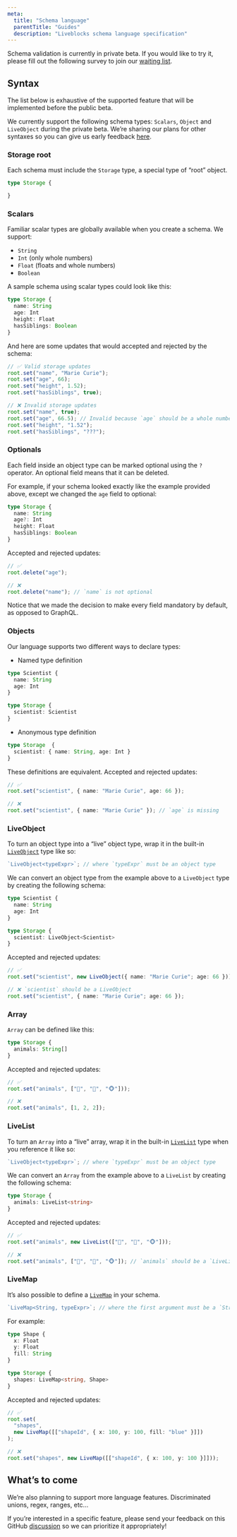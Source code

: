 ```yaml
---
meta:
  title: "Schema language"
  parentTitle: "Guides"
  description: "Liveblocks schema language specification"
---
```


<Banner title="Private beta">

Schema validation is currently in private beta. If you would like to try it,
please fill out the following survey to join our
[waiting list](https://docs.google.com/forms/d/197IrpiyeqlJo9xOCOfzwdcwBIk6nisk9pToJe3st3Ng/viewform).

</Banner>

## Syntax

The list below is exhaustive of the supported feature that will be implemented
before the public beta.

We currently support the following schema types: `Scalars`, `Object` and
`LiveObject` during the private beta. We’re sharing our plans for other syntaxes
so you can give us early feedback [here](TODO).

### Storage root

Each schema must include the `Storage` type, a special type of “root” object.

```ts
type Storage {

}
```

### Scalars

Familiar scalar types are globally available when you create a schema. We
support:

- `String`
- `Int` (only whole numbers)
- `Float` (floats and whole numbers)
- `Boolean`

A sample schema using scalar types could look like this:

```ts
type Storage {
  name: String
  age: Int
  height: Float
  hasSiblings: Boolean
}
```

And here are some updates that would accepted and rejected by the schema:

```ts
// ✅ Valid storage updates
root.set("name", "Marie Curie");
root.set("age", 66);
root.set("height", 1.52);
root.set("hasSiblings", true);

// ❌ Invalid storage updates
root.set("name", true);
root.set("age", 66.5); // Invalid because `age` should be a whole number
root.set("height", "1.52");
root.set("hasSiblings", "???");
```

### Optionals

Each field inside an object type can be marked optional using the `?` operator.
An optional field means that it can be deleted.

For example, if your schema looked exactly like the example provided above,
except we changed the `age` field to optional:

```ts highlight="3"
type Storage {
  name: String
  age?: Int
  height: Float
  hasSiblings: Boolean
}
```

Accepted and rejected updates:

```ts
// ✅
root.delete("age");

// ❌
root.delete("name"); // `name` is not optional
```

<Banner title="Comparison with GraphQL">
  Notice that we made the decision to make every field mandatory by default, as
  opposed to GraphQL.
</Banner>

### Objects

Our language supports two different ways to declare types:

- Named type definition

```ts
type Scientist {
  name: String
  age: Int
}

type Storage {
  scientist: Scientist
}
```

- Anonymous type definition

```ts
type Storage  {
  scientist: { name: String, age: Int }
}
```

These definitions are equivalent. Accepted and rejected updates:

```ts
// ✅
root.set("scientist", { name: "Marie Curie", age: 66 });

// ❌
root.set("scientist", { name: "Marie Curie" }); // `age` is missing
```

### LiveObject

To turn an object type into a “live” object type, wrap it in the built-in
[`LiveObject`](/docs/api-reference/liveblocks-client#LiveObject) type like so:

```ts
`LiveObject<typeExpr>`; // where `typeExpr` must be an object type
```

We can convert an object type from the example above to a `LiveObject` type by
creating the following schema:

```ts
type Scientist {
  name: String
  age: Int
}

type Storage {
  scientist: LiveObject<Scientist>
}
```

Accepted and rejected updates:

```ts
// ✅
root.set("scientist", new LiveObject({ name: "Marie Curie"; age: 66 }));

// ❌ `scientist` should be a LiveObject
root.set("scientist", { name: "Marie Curie"; age: 66 });
```

### Array

`Array` can be defined like this:

```ts
type Storage {
  animals: String[]
}
```

Accepted and rejected updates:

```ts
// ✅
root.set("animals", ["🦁", "🦊", "🐵"]));

// ❌
root.set("animals", [1, 2, 2]);
```

### LiveList

To turn an `Array` into a “live” array, wrap it in the built-in
[`LiveList`](/docs/api-reference/liveblocks-client#LiveList) type when you
reference it like so:

```ts
`LiveObject<typeExpr>`; // where `typeExpr` must be an object type
```

We can convert an `Array` from the example above to a `LiveList` by creating the
following schema:

```ts
type Storage {
  animals: LiveList<string>
}
```

Accepted and rejected updates:

```ts
// ✅
root.set("animals", new LiveList(["🦁", "🦊", "🐵"]));

// ❌
root.set("animals", ["🦁", "🦊", "🐵"]); // `animals` should be a `LiveList`
```

### LiveMap

It’s also possible to define a
[`LiveMap`](/docs/api-reference/liveblocks-client#LiveMap) in your schema.

```ts
`LiveMap<String, typeExpr>`; // where the first argument must be a `String`
```

For example:

```ts
type Shape {
  x: Float
  y: Float
  fill: String
}

type Storage {
  shapes: LiveMap<string, Shape>
}
```

Accepted and rejected updates:

```ts
// ✅
root.set(
  "shapes",
  new LiveMap([["shapeId", { x: 100, y: 100, fill: "blue" }]])
);

// ❌
root.set("shapes", new LiveMap([["shapeId", { x: 100, y: 100 }]]));
```

## What’s to come

We’re also planning to support more language features. Discriminated unions,
regex, ranges, etc...

If you’re interested in a specific feature, please send your feedback on this
GitHub [discussion](TODO) so we can prioritize it appropriately!
